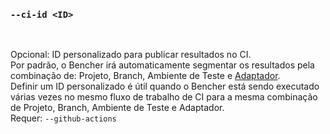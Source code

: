 ### `--ci-id <ID>`

<br />

Opcional: ID personalizado para publicar resultados no CI.  
Por padrão, o Bencher irá automaticamente segmentar os resultados pela combinação de: Projeto, Branch, Ambiente de Teste e [Adaptador](/pt/docs/explanation/adapters/).  
Definir um ID personalizado é útil quando o Bencher está sendo executado várias vezes no mesmo fluxo de trabalho de CI para a mesma combinação de Projeto, Branch, Ambiente de Teste e Adaptador.  
Requer: `--github-actions`